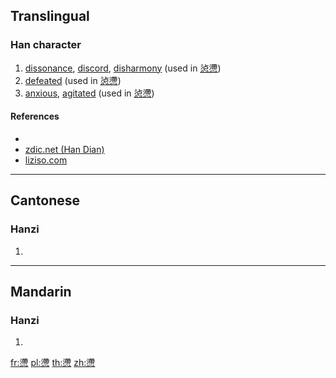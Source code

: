 {{character info/new}}
==Translingual==

===Han character===
{{Han char|rn=61|rad=心|as=14|sn=18|four=34332|canj=EBP,XXXEB|ids=⿱滯心}}

# [[dissonance]], [[discord]], [[disharmony]] (used in [[惉懘]])
# [[defeated]] (used in [[惉懘]])
# [[anxious]], [[agitated]] (used in [[惉懘]])

====References====
* {{Han ref|kx=0406.240|dkj=11363|dj=0747.210|hdz=42364.010|uh=61D8|ud=25048|bh=EFC7|bd=61383}}
* [http://www.zdic.net/z/19/js/60C9.htm zdic.net (Han Dian)]
* [http://www.liziso.com/lizi/6YWs5Yqd.html liziso.com]

----

==Cantonese==

===Hanzi===
{{yue-hanzi|jyut=[[cit3]]|y=chit3}}

# {{defn|lang=yue|sort=心14}}

----

==Mandarin==

===Hanzi===
{{cmn-hanzi|pin=[[chì]] ([[chi4]])|wg=ch'ih<sup>4</sup>}}

# {{defn|lang=cmn|sort=心14}}

[[fr:懘]]
[[pl:懘]]
[[th:懘]]
[[zh:懘]]